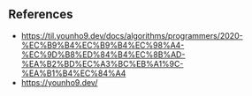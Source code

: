 ## References

- https://til.younho9.dev/docs/algorithms/programmers/2020-%EC%B9%B4%EC%B9%B4%EC%98%A4-%EC%9D%B8%ED%84%B4%EC%8B%AD-%EA%B2%BD%EC%A3%BC%EB%A1%9C-%EA%B1%B4%EC%84%A4
- https://younho9.dev/
